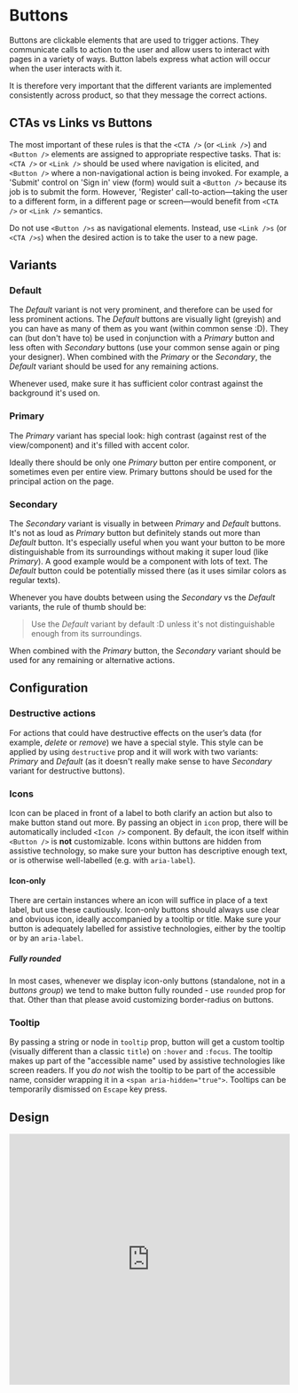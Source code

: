 # Buttons

Buttons are clickable elements that are used to trigger actions. 
They communicate calls to action to the user and allow users to interact with pages in a variety of ways. 
Button labels express what action will occur when the user interacts with it.

 It is therefore very important that the different variants are implemented consistently across product, 
 so that they message the correct actions.

## CTAs vs Links vs Buttons

The most important of these rules is that the `<CTA />` (or `<Link />`) and `<Button />` elements are assigned to appropriate respective tasks. 
That is: `<CTA />` or `<Link />` should be used where navigation is elicited, and `<Button />` where a non-navigational action is being invoked.
For example, a 'Submit' control on 'Sign in' view (form) would suit a `<Button />` because its job is to submit the form. 
However, 'Register' call-to-action—taking the user to a different form, in a different page or screen—would benefit from `<CTA />` or `<Link />` semantics.

Do not use `<Button />s` as navigational elements. Instead, use `<Link />s` (or `<CTA />s`) when the desired action is to take the user to a new page.

## Variants

### Default

The _Default_ variant is not very prominent, and therefore can be used for less prominent actions.
The _Default_ buttons are visually light (greyish) and you can have as many of them as you want (within common sense :D). 
They can (but don't have to) be used in conjunction with a _Primary_ button and less often with _Secondary_ buttons (use your common sense again or ping your designer).
When combined with the _Primary_ or the _Secondary_, the _Default_ variant should be used for any remaining actions.

Whenever used, make sure it has sufficient color contrast against the background it's used on.

### Primary

The _Primary_ variant has special look: high contrast (against rest of the view/component) and it's filled with accent color. 

Ideally there should be only one _Primary_ button per entire component, or sometimes even per entire view.
Primary buttons should be used for the principal action on the page.

### Secondary

The _Secondary_ variant is visually in between _Primary_ and _Default_ buttons. It's not as loud as _Primary_ button but definitely stands out more than _Default_ button.
It's especially useful when you want your button to be more distinguishable from its surroundings without making it super loud (like _Primary_). 
A good example would be a component with lots of text. The _Default_ button could be potentially missed there (as it uses similar colors as regular texts).

Whenever you have doubts between using the _Secondary_ vs the _Default_ variants, the rule of thumb should be:

> Use the _Default_ variant by default :D unless it's not distinguishable enough from its surroundings.

When combined with the _Primary_ button, the _Secondary_ variant should be used for any remaining or alternative actions.

## Configuration

### Destructive actions

For actions that could have destructive effects on the user’s data (for example, *delete* or *remove*) we have a special style.
This style can be applied by using `destructive` prop and it will work with two variants: _Primary_ and _Default_ (as it doesn't really make sense to have _Secondary_ variant for destructive buttons).

### Icons

Icon can be placed in front of a label to both clarify an action but also to make button stand out more.
By passing an object in `icon` prop, there will be automatically included `<Icon />` component.
By default, the icon itself within `<Button />` is **not** customizable. Icons within buttons are hidden from assistive technology, so make sure your button has descriptive enough text, or is otherwise well-labelled (e.g. with `aria-label`).

#### Icon-only

There are certain instances where an icon will suffice in place of a text label, but use these cautiously.
Icon-only buttons should always use clear and obvious icon, ideally accompanied by a tooltip or title. Make sure your button is adequately labelled for assistive technologies, either by the tooltip or by an `aria-label`.

##### Fully rounded

In most cases, whenever we display icon-only buttons (standalone, not in a *buttons group*) we tend to make button fully rounded - use `rounded` prop for that.
Other than that please avoid customizing border-radius on buttons.

### Tooltip

By passing a string or node in `tooltip` prop, button will get a custom tooltip (visually different than a classic `title`) on `:hover` and `:focus`. The tooltip makes up part of the "accessible name" used by assistive technologies like screen readers. If you _do not_ wish the tooltip to be part of the accessible name, consider wrapping it in a `<span aria-hidden="true">`. Tooltips can be temporarily dismissed on `Escape` key press.

## Design

<iframe style="border: 1px solid rgba(0, 0, 0, 0.1);" width="100%" height="450" src="https://www.figma.com/embed?embed_host=share&url=https%3A%2F%2Fwww.figma.com%2Ffile%2FgHpwugeu9jFGW4d9u3ReuR%2FCrayons%3Fnode-id%3D1%253A29" allowfullscreen></iframe>
